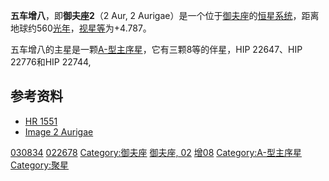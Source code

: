 {{Starbox short |
| name=五车增八（御夫座2）<br>2 Aurigae
| epoch=[[J2000.0|J2000.0]]
| constell= [[御夫座|御夫座]]
| 星官=[[五车|五车]] ([[毕宿|毕宿]])
| ra=04<sup>h</sup> 52<sup>m</sup> 37.9803<sup>s</sup>
| dec= +36° 42' 11.473"
| spectral=K3III
| appmag_v=+4.787
| dist_ly=约 560
| dist_pc=约 170
| names=[[Henry_Draper_Catalogue|HD]] 30834, [[JP11|JP11]] 936, [[Astronomische_Gesellschaft_Katalog|AG]]+36 490, [[Hipparcos_Input_Catalogue|HIC]] 22678, [[2MASS|2MASS]] J04523799+3642114, [[TD1_Catalog_of_Stellar_Ultraviolet_Fluxes|TD1]] 3624, [[Bonner_Durchmusterung|BD]]+36 952, [[Hipparcos_Catalogue|HIP]] 22678, [[Catalog_of_5,268_Standard_Stars_Based_on_the_Normal_System_N30|N30]] 1039, [[Tycho_Catalogue|TYC]] 2399-1843-1, [[Boss_General_Catalogue|GC]] 5934, [[Bright_Star_Catalogue|HR]] 1551, [[PPM_Star_Catalogue|PPM Star Catalogue]] 69715, [[UBV_Photoelectric_Photometry_Catalogue|UBV M]] 10381, [[GCRV|GCRV]] 2871, [[IRAS|IRAS]] Z04493+3637, [[RAFGL|RAFGL]] 4384S, [[Photoelectric_Catalogue|UBV]] 4664, [[IRAS|IRAS]] 04492+3637, [[Catalogue_of_rotational_velocities_of_the_stars|ROT]] 685, [[YPAC|YPAC]] 109, [[Guide_Star_Catalog|GSC]] 02399-01843, [[Two-Micron_Sky_Survey|IRC]] +40102, [[Smithsonian_Astrophysical_Observatory_Star_Catalog|SAO]] 57475  
| Simbad = HD+30834
}}

'''五车增八'''，即'''御夫座2'''（2 Aur, 2 Aurigae）是一个位于[[御夫座|御夫座]]的[[恒星系统|恒星系统]]，距离地球约560[[光年|光年]]，[[视星等|视星等]]为+4.787。

五车增八的主星是一颗[[恒星光谱|A-型]][[主序星|主序星]]，它有三颗8等的伴星，HIP 22647、HIP 22776和HIP 22744,

==参考资料==
* [http://webviz.u-strasbg.fr/viz-bin/VizieR-S?HR%201551 HR 1551]{{Wayback|url=http://webviz.u-strasbg.fr/viz-bin/VizieR-S?HR%201551 |date=20200914174716 }}
* [http://aladin.u-strasbg.fr/AladinPreview?-c=04+52+37.9803%2B36+42+11.473&ident=*+++2+Aur&submit=Aladin+previewer Image 2 Aurigae]

{{Stars of Auriga}}
{{星官|五车|5|19}}
[[Category:HD和HDE天體|030834]]
[[Category:HIP天體|022678]]
[[Category:御夫座|Category:御夫座]]
[[Category:佛氏天體|御夫座, 02]]
[[Category:五车_(星官)|增08]]
[[Category:A-型主序星|Category:A-型主序星]]
[[Category:聚星|Category:聚星]]